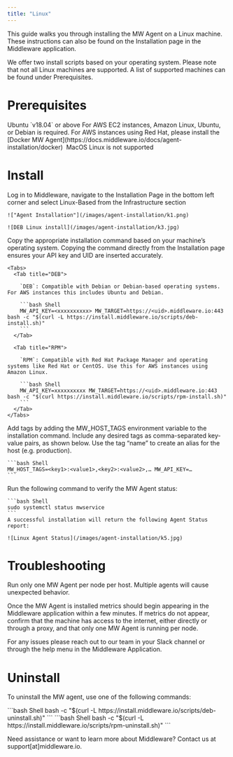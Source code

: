 ```yaml
---
title: "Linux"
---
```


This guide walks you through installing the MW Agent on a Linux machine. These instructions can also be found on the Installation page in the Middleware application. 

We offer two install scripts based on your operating system. Please note that not all Linux machines are supported. A list of supported machines can be found under Prerequisites.

# Prerequisites

<Steps>

  <Step title="Ubuntu">
  Ubuntu `v18.04` or above
  </Step>

  <Step title="AWS Instances">
  For AWS EC2 instances, Amazon Linux, Ubuntu, or Debian is required. For AWS instances using Red Hat, please install the [Docker MW Agent](https://docs.middleware.io/docs/agent-installation/docker) 
  </Step>

  <Step title="Operating System">
  MacOS Linux is not supported
  </Step>

</Steps>

# Install

<Accordion title="Step 1: Access One-Step Install">
    Log in to Middleware, navigate to the Installation Page in the bottom left corner and select Linux-Based from the Infrastructure section
    
    !["Agent Installation"](/images/agent-installation/k1.png)

    ![DEB Linux install](/images/agent-installation/k3.jpg)
</Accordion>

<Accordion title="Step 2: Run Linux Install Command">
    Copy the appropriate installation command based on your machine’s operating system. Copying the command directly from the Installation page ensures your API key and UID are inserted accurately.

    <Tabs>
      <Tab title="DEB">

        `DEB`: Compatible with Debian or Debian-based operating systems. For AWS instances this includes Ubuntu and Debian.

        ```bash Shell
        MW_API_KEY=<xxxxxxxxxx> MW_TARGET=https://<uid>.middleware.io:443 bash -c "$(curl -L https://install.middleware.io/scripts/deb-install.sh)"
        ```
      </Tab>

      <Tab title="RPM">

        `RPM`: Compatible with Red Hat Package Manager and operating systems like Red Hat or CentOS. Use this for AWS instances using Amazon Linux. 
        
        ```bash Shell
        MW_API_KEY=xxxxxxxxxx MW_TARGET=https://<uid>.middleware.io:443 bash -c "$(curl https://install.middleware.io/scripts/rpm-install.sh)"
        ```          
      </Tab>
    </Tabs>

</Accordion>

<Accordion title="Step 3: Add Tags to Installation [Optional]">
    Add tags by adding the MW_HOST_TAGS environment variable to the installation command. Include any desired tags as comma-separated key-value pairs, as shown below. Use the tag “name” to create an alias for the host (e.g. production). 

    ```bash Shell
    MW_HOST_TAGS=<key1>:<value1>,<key2>:<value2>,… MW_API_KEY=…
    ```
</Accordion>


<Accordion title="Step 4: Verify Installation">
    Run the following command to verify the MW Agent status:

    ```bash Shell
    sudo systemctl status mwservice
    ```
    A successful installation will return the following Agent Status report:
    
    ![Linux Agent Status](/images/agent-installation/k5.jpg)
</Accordion>





# Troubleshooting

<Warning>  Run only one MW Agent per node per host. Multiple agents will cause unexpected behavior.</Warning>

Once the MW Agent is installed metrics should begin appearing in the Middleware application within a few minutes. If metrics do not appear, confirm that the machine has access to the internet, either directly or through a proxy, and that only one MW Agent is running per node. 

For any issues please reach out to our team in your Slack channel or through the help menu in the Middleware Application.


# Uninstall
To uninstall the MW agent, use one of the following commands:

<Tabs>
  <Tab title="DEB">
    ```bash Shell
    bash -c "$(curl -L https://install.middleware.io/scripts/deb-uninstall.sh)"
    ```
  </Tab>

  <Tab title="RPM">
    ```bash Shell
    bash -c "$(curl -L https://install.middleware.io/scripts/rpm-uninstall.sh)"
    ```  
  </Tab>
</Tabs>

<Note> Need assistance or want to learn more about Middleware? Contact us at support[at]middleware.io. </Note>